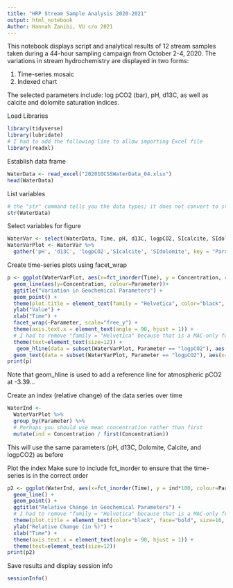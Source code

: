 ```yaml
---
title: "HRP Stream Sample Analysis 2020-2021"
output: html_notebook
Author: Hannah Zanibi, VU c/o 2021
---
```


This notebook displays script and analytical results of 12 stream samples taken during a 44-hour sampling campaign from October 2-4, 2020. The variations in stream hydrochemistry are displayed in two forms: 

1. Time-series mosaic
2. Indexed chart 

The selected parameters include: log pCO2 (bar), pH, d13C, as well as calcite and dolomite saturation indices. 


Load Libraries  
```r
library(tidyverse)
library(lubridate)
# I had to add the following line to allow importing Excel file
library(readxl)

```

Establish data frame

```r
WaterData <- read_excel("202010CSSWaterData_04.xlsx")
head(WaterData)
```
List variables
```r
# the "str" command tells you the data types; it does not convert to strings, which you wouldn't want to do for your numeric data anyway
str(WaterData)
```

Select variables for figure 
```r
WaterVar <- select(WaterData, Time, pH, d13C, logpCO2, SIcalcite, SIdolomite)
WaterVarPlot <- WaterVar %>%
  gather('pH', 'd13C', 'logpCO2','SIcalcite', 'SIdolomite', key = "Parameter", value = "Concentration") 
```

Create time-series plots using facet_wrap
```r
p <- ggplot(WaterVarPlot, aes(x=fct_inorder(Time), y = Concentration, color = Parameter, group=Parameter)) +
  geom_line(aes(y=Concentration, colour=Parameter))+ 
  ggtitle("Variation in Geochemical Parameters") + 
  geom_point() +
  theme(plot.title = element_text(family = "Helvetica", color="black", face="bold", size=16, hjust=0)) +
  ylab("Value") + 
  xlab("Time") + 
  facet_wrap(~Parameter, scale="free_y") + 
  theme(axis.text.x = element_text(angle = 90, hjust = 1)) +
  # I had to remove "family = "Helvetica" because that is a MAC-only font
  theme(text=element_text(size=12)) + 
   geom_hline(data = subset(WaterVarPlot, Parameter == "logpCO2"), aes(yintercept = -3.3979758),linetype = "dotted") +
  geom_text(data = subset(WaterVarPlot, Parameter == "logpCO2"), aes(x=5,y=-3.3),colour="black", size=3, label = "Atmospheric pCO2")
print(p)
```
Note that geom_hline is used to add a reference line for atmospheric pCO2 at -3.39...

Create an index (relative change) of the data series over time
```r
WaterInd <-  
  WaterVarPlot %>% 
  group_by(Parameter) %>% 
  # Perhaps you should use mean concentration rather than first
  mutate(ind = Concentration / first(Concentration))
```
This will use the same parameters (pH, d13C, Dolomite, Calcite, and logpCO2) as before 

Plot the index 
Make sure to include fct_inorder to ensure that the time-series is in the correct order
```r
p2 <- ggplot(WaterInd, aes(x=fct_inorder(Time), y = ind*100, colour=Parameter, group=Parameter)) + 
  geom_line() +
  geom_point() + 
  ggtitle("Relative Change in Geochemical Parameters") +
  # I had to remove "family = "Helvetica" because that is a MAC-only font
  theme(plot.title = element_text(color="black", face="bold", size=16, hjust=0)) +
  ylab("Relative Change (in %)") + 
  xlab("Time") +
  theme(axis.text.x = element_text(angle = 90, hjust = 1)) +
  theme(text=element_text(size=12))
print(p2)
```
Save results and display session info
```r
sessionInfo()
```


